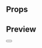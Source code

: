 
<Meta title="Button" component={Button} />

## Props

<Props of={Button} />

## Preview

<Preview>
  <Story name="Button">
    <Button
      noFill={boolean('No fill', false)}
      text={text('Text', 'Guardar')}
      onClick={action('onClick')}
    />
  </Story>
</Preview>
